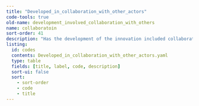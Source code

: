 ```yaml
---
title: "Developed_in_collaboration_with_other_actors"
code-tools: true
old-name: development_involved_collaboration_with_others
name: collaboratoin
sort-order: 41
description: "Has the development of the innovation included collaboration with others"
listing:
  id: codes
  contents: Developed_in_collaboration_with_other_actors.yaml
  type: table
  fields: [title, label, code, description]
  sort-ui: false
  sort:
    - sort-order
    - code
    - title
---
```


:::{ #Codes }
:::
